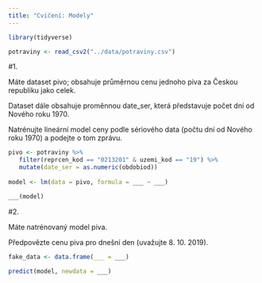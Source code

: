 ```yaml
---
title: "Cvičení: Modely"
---
```


```r

library(tidyverse)

potraviny <- read_csv2("../data/potraviny.csv")

```

#1.

Máte dataset pivo; obsahuje průměrnou cenu jednoho piva za Českou republiku jako celek.

Dataset dále obsahuje proměnnou date_ser, která představuje počet dní od Nového roku 1970.

Natrénujte lineární model ceny podle sériového data (počtu dní od Nového roku 1970) a podejte o tom zprávu.


```r

pivo <- potraviny %>% 
   filter(reprcen_kod == "0213201" & uzemi_kod == "19") %>% 
   mutate(date_ser = as.numeric(obdobiod))
   
model <- lm(data = pivo, formula = ___ ~ ___)

___(model)
```

#2.

Máte natrénovaný model piva.

Předpovězte cenu piva pro dnešní den (uvažujte 8. 10. 2019).

```r

fake_data <- data.frame(___ = ___)

predict(model, newdata = ___)

```


